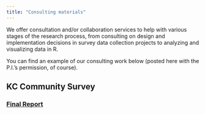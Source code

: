 ```yaml
---
title: "Consulting materials"
---
```


We offer consultation and/or collaboration services to help with various stages of the research process, from consulting on design and implementation decisions in survey data collection projects to analyzing and visualizing data in R. 

You can find an example of our consulting work below (posted here with the P.I.'s permission, of course). 

## KC Community Survey

### [Final Report](KCCS_consult/_book/index.html)

